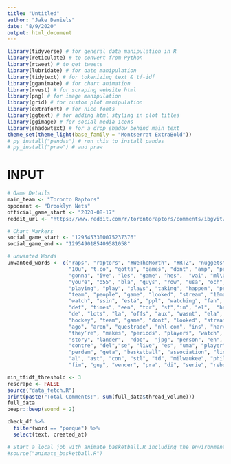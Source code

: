 ```yaml
---
title: "Untitled"
author: "Jake Daniels"
date: "8/9/2020"
output: html_document
---
```


```r
library(tidyverse) # for general data manipulation in R
library(reticulate) # to convert from Python
library(rtweet) # to get tweets
library(lubridate) # for date manipulation
library(tidytext) # for tokenizing text & tf-idf
library(gganimate) # for chart animation
library(rvest) # for scraping website html
library(png) # for image manipulation
library(grid) # for custom plot manipulation
library(extrafont) # for nice fonts
library(ggtext) # for adding html styling in plot titles
library(ggimage) # for social media icons
library(shadowtext) # for a drop shadow behind main text
theme_set(theme_light(base_family = "Montserrat ExtraBold"))
# py_install("pandas") # run this to install pandas
# py_install("praw") # and praw
```

# INPUT
```r
# Game Details
main_team <- "Toronto Raptors"
opponent <- "Brooklyn Nets"
official_game_start <- "2020-08-17"
reddit_url <- "https://www.reddit.com/r/torontoraptors/comments/ibgvit/game_thread_playoffs_round_1_game_1_brooklyn_nets/"
```

```r
# Chart Markers
social_game_start <- "1295453300075237376"
social_game_end <- "1295490185409581058"
```

```r
# unwanted Words
unwanted_words <- c("raps", "raptors", "#WeTheNorth", "#RTZ", "nuggets",
                    "10u", "t.co", "gotta", "games", "dont", "amp", "period", "region", "https", "10a", "pas", "att", 
                    "gonna", "ive", "les", "game", "hes",  "vai", "ml\U0001f4b5", "lieut", "vous", "weve", "ill", "theyre", "isnt", 
                    "youre", "o55", "bla", "guys", "row", "usa", "och", "temporada", "07mar",  
                    "playing", "play", "plays", "taking", "happen", "people", "teams", 
                    "team", "people", "game", "looked", "stream", "10mar", "est", "amo", "des", "los", "bay", "cuz", "sur", "didnt", "doesnt", 
                    "watch", "ssin", "está", "ppl", "watching", "fan", "youve", "nos", "mais", "vmies", "muito",
                    "def", "times", "een", "tor", "sf","im", "el",  "ha", "thy", "pm", "usanhl", "app", "sugar",
                    "de", "lots", "la", "offs", "aux", "wasnt", "ela", "jogo", "ot", "na", "doesn", "i’ve", "teams",
                    "hockey", "team", "game", "dont", "looked", "stream",
                    "ago", "aren", "questrade", "nhl com", "ins", "harvey's", "confirm", "dun", "nbsp",
                    "they’re", "makes", "periods", "players", "watch", "lot", "didnt", "giphy.gif", "cbc", "def", "im", "media.giphy.com","tweet", "games",
                    "story", "lander",  "doo",  "jpg", "person", "en", "le", "aint", "para",  "san", "based", "vis", "don", "poxa", "ov", "tt", "cest",
                    "contre", "del","se", "live", "es", "uma", "player", "lo", "und", "cuatro", "played", "bonjour",
                    "perdem", "geta", "basketball", "association", "link", "creates", "rbd", "pts", "reb", "werent", "pg", "sg",
                    "al", "ast", "con", "stl", "td", "milwaukee", "philadelphia", "toronto", "puntos", "hoje", "ano", "este", "em", "gt", "este", "em",
                    "fim", "guy", "vencer", "pra", "di", "serie", "rebotes", "je", "tiempo",  "whos", "espn","conferencia",  "bola", "mi", "partido", "quem", "jouer", "deux", "ni", "mitemps", "pode", "medio", "dey", "ils", "eine", "dort", "niveau", "os",  "eu", "fans", "igual", "placar", "porque", "ofensiva", "||", "ribaund", "asts", "fg", "victoria", "wheres", "asistencias")
```


```r
min_tfidf_threshold <- 3
rescrape <- FALSE
source("data_fetch.R")
print(paste("Total Comments:", sum(full_data$thread_volume)))
full_data
beepr::beep(sound = 2)
```

```r
check_df %>%
  filter(word == "porque") %>%
  select(text, created_at)
```

```r
# Start a local job with animate_basketball.R including the environment
#source("animate_basketball.R")
```

